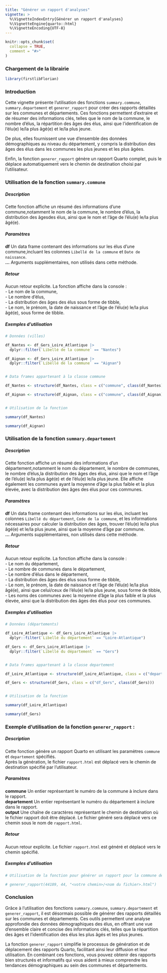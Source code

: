 ```yaml
---
title: "Générer un rapport d'analyses"
vignette: >
  %\VignetteIndexEntry{Générer un rapport d'analyses}
  %\VignetteEngine{quarto::html}
  %\VignetteEncoding{UTF-8}
---
```


```r
knitr::opts_chunk$set(
  collapse = TRUE,
  comment = "#>"
)
```



### Chargement de la librairie

```r
library(firstlibFlorian)
```



### Introduction

Cette vignette présente l'utilisation des fonctions `summary.commune`, `summary.departement` et `generer_rapport` pour créer des rapports détaillés sur les communes et départements. Ces fonctions permettent d'extraire et de résumer des informations clés, telles que le nom de la commune, le nombre d'élus, la répartition des âges des élus, ainsi que l'identification de l'élu(e) le/la plus âgé(e) et le/la plus jeune. 

De plus, elles fournissent une vue d'ensemble des données démographiques au niveau du département, y compris la distribution des âges des élus dans les communes les plus jeunes et les plus âgées. 

Enfin, la fonction `generer_rapport` génère un rapport Quarto complet, puis le déplace automatiquement vers le chemin de destination choisi par l'utilisateur.



### Utilisation de la fonction `summary.commune`

##### Description
Cette fonction affiche un résumé des informations d'une commune,notamment le nom de la commune, le nombre d'élus, la distribution des âgesdes élus, ainsi que le nom et l'âge de l'élu(e) le/la plus âgé(e).


##### Paramètres
**df** Un data frame contenant des informations sur les élus d'une commune,incluant les colonnes `Libellé de la commune` et `Date de naissance`.  
**...** Arguments supplémentaires, non utilisés dans cette méthode.


##### Retour
Aucun retour explicite. La fonction affiche dans la console :  
- Le nom de la commune,  
- Le nombre d’élus,  
- La distribution des âges des élus sous forme de tibble,  
- Le nom, le prénom, la date de naissance et l'âge de l’élu(e) le/la plus âgé(e), sous forme de tibble.


##### Exemples d'utilisation

```r
# Données (villes)

df_Nantes <- df_Gers_Loire_Atlantique |>
  dplyr::filter(`Libellé de la commune` == "Nantes")

df_Aignan <- df_Gers_Loire_Atlantique |>
  dplyr::filter(`Libellé de la commune` == "Aignan")


# Data frames appartenant à la classe commune

df_Nantes <- structure(df_Nantes, class = c("commune", class(df_Nantes)))

df_Aignan <- structure(df_Aignan, class = c("commune", class(df_Aignan)))


# Utilisation de la fonction

summary(df_Nantes)

summary(df_Aignan)
```



### Utilisation de la fonction `summary.departement`

##### Description

Cette fonction affiche un résumé des informations d'un département,notamment le nom du département, le nombre de communes, le nombre d'élus,la distribution des âges des élus, ainsi que le nom et l'âge de l'élu(e) le/la plus âgé(e) et de l'élu(e) le/la plus jeune. Elle affiche également les communes ayant la moyenne d’âge la plus faible et la plus élevée, avec la distribution des âges des élus pour ces communes.


##### Paramètres

**df** Un data frame contenant des informations sur les élus, incluant les colonnes `Libellé du département`, `Code de la commune`, et les informations nécessaires pour calculer la distribution des âges, trouver l’élu(e) le/la plus âgé(e) et le/la plus jeune, ainsi que la moyenne d’âge par commune.  
**...** Arguments supplémentaires, non utilisés dans cette méthode.


##### Retour

Aucun retour explicite. La fonction affiche dans la console :  
- Le nom du département,  
- Le nombre de communes dans le département,  
- Le nombre d’élus dans le département,  
- La distribution des âges des élus sous forme de tibble,  
- Le nom, le prénom, la date de naissance et l'âge de l’élu(e) le/la plus âgé(e), ainsi que celui/ceux de l’élu(e) le/la plus jeune, sous forme de tibble,  
- Les noms des communes avec la moyenne d’âge la plus faible et la plus élevée, ainsi que la distribution des âges des élus pour ces communes.


##### Exemples d'utilisation

```r
# Données (départements)

df_Loire_Atlantique <- df_Gers_Loire_Atlantique |>
  dplyr::filter(`Libellé du département` == "Loire-Atlantique")

df_Gers <- df_Gers_Loire_Atlantique |>
  dplyr::filter(`Libellé du département` == "Gers")


# Data frames appartenant à la classe departement

df_Loire_Atlantique <- structure(df_Loire_Atlantique, class = c("departement", class(df_Loire_Atlantique)))

df_Gers <- structure(df_Gers, class = c("df_Gers", class(df_Gers)))


# Utilisation de la fonction

summary(df_Loire_Atlantique)

summary(df_Gers)
```



### Exemple d'utilisation de la fonction `generer_rapport` :

##### Description

Cette fonction génère un rapport Quarto en utilisant les paramètres `commune` et `departement` spécifiés.  
Après la génération, le fichier `rapport.html` est déplacé vers le chemin de destination spécifié par l'utilisateur.


##### Paramètres

**commune** Un entier représentant le numéro de la commune à inclure dans le rapport.  
**departement** Un entier représentant le numéro du département à inclure dans le rapport.  
**output** Une chaîne de caractères représentant le chemin de destination où le fichier rapport doit être déplacé. Le fichier généré sera déplacé vers ce chemin sous le nom de `rapport.html`.


##### Retour

Aucun retour explicite. Le fichier `rapport.html` est généré et déplacé vers le chemin spécifié.


##### Exemples d'utilisation

```r
# Utilisation de la fonction pour générer un rapport pour la commune de Nantes (44109) et le département de Loire-Atlantique (44)

# generer_rapport(44109, 44, "<votre chemin>/<nom du fichier>.html")
```



### Conclusion

Grâce à l'utilisation des fonctions `summary.commune`, `summary.departement` et `generer_rapport`, il est désormais possible de générer des rapports détaillés sur les communes et départements. Ces outils permettent une analyse approfondie des données démographiques des élus, en offrant une vue d'ensemble claire et concise des informations clés, telles que la répartition des âges et l'identification des élus les plus âgés et les plus jeunes. 

La fonction `generer_rapport` simplifie le processus de génération et de déplacement des rapports Quarto, facilitant ainsi leur diffusion et leur utilisation. En combinant ces fonctions, vous pouvez obtenir des rapports bien structurés et informatifs qui vous aident à mieux comprendre les tendances démographiques au sein des communes et départements.
